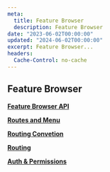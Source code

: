 ```yaml
---
meta:
  title: Feature Browser
  description: Feature Browser
date: "2023-06-02T00:00:00"
updated: "2024-06-02T00:00:00"
excerpt: Feature Browser...
headers:
  Cache-Control: no-cache
---
```


## Feature Browser

**[Feature Browser API](/docs/feature-api/feature-browser/feature)**

**[Routes and Menu](/docs/feature-api/feature-browser/routes-menu)**

**[Routing Convetion](/docs/feature-api/feature-browser/routing-convention)**

**[Routing](/docs/feature-api/feature-browser/routing)**

**[Auth & Permissions](/docs/feature-api/feature-browser/auth-permissions)**